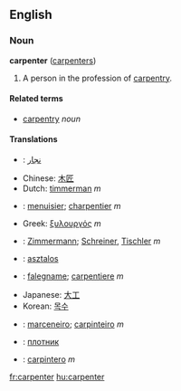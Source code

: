 ==English==
===Noun===
'''carpenter''' ([[carpenters]])

#A person in the profession of [[carpentry]].

====Related terms====
*[[carpentry]] ''noun''

====Translations====
*{{ar}}: [[نجار]]
*Chinese: [[木匠]]
*Dutch: [[timmerman]] ''m''
*{{fr}}: [[menuisier]]; [[charpentier]] ''m''
*Greek: [[ξυλουργός]] ''m''
*{{de}}: [[Zimmermann]]; [[Schreiner]], [[Tischler]] ''m''
*{{hu}}: [[asztalos]]
*{{it}}: [[falegname]]; [[carpentiere]] ''m''
*Japanese: [[大工]]
*Korean: [[목수]]
*{{pt}}: [[marceneiro]]; [[carpinteiro]] ''m''
*{{ru}}: [[плотник]]
*{{es}}: [[carpintero]] ''m''

[[fr:carpenter]]
[[hu:carpenter]]